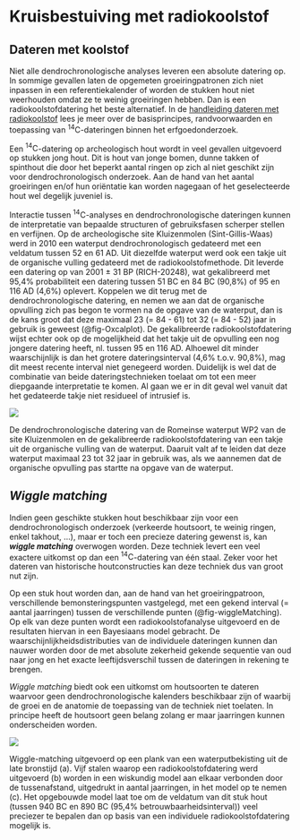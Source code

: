 # Kruisbestuiving met radiokoolstof {#C14}

## Dateren met koolstof

Niet alle dendrochronologische analyses leveren een absolute datering op. In sommige gevallen laten de opgemeten groeiringpatronen zich niet inpassen in een referentiekalender of worden de stukken hout niet weerhouden omdat ze te weinig groeiringen hebben. Dan is een radiokoolstofdatering het beste alternatief. In de [handleiding dateren met radiokoolstof](https://hanecakr.github.io/handleidingRadiokoolstof/) lees je meer over de basisprincipes, randvoorwaarden en toepassing van $\mathrm{^{14}C}$-dateringen binnen het erfgoedonderzoek.

Een $\mathrm{^{14}C}$-datering op archeologisch hout wordt in veel gevallen uitgevoerd op stukken jong hout. Dit is hout van jonge bomen, dunne takken of spinthout die door het beperkt aantal ringen op zich al niet geschikt zijn voor dendrochronologisch onderzoek. Aan de hand van het aantal groeiringen en/of hun oriëntatie kan worden nagegaan of het geselecteerde hout wel degelijk juveniel is.

Interactie tussen $\mathrm{^{14}C}$-analyses en dendrochronologische dateringen kunnen de interpretatie van bepaalde structuren of gebruiksfasen scherper stellen en verfijnen. Op de archeologische site Kluizenmolen (Sint-Gillis-Waas) werd in 2010 een waterput dendrochronologisch gedateerd met een veldatum tussen 52 en 61 AD. Uit diezelfde waterput werd ook een takje uit de organische vulling gedateerd met de radiokoolstofmethode. Dit leverde een datering op van 2001 ± 31 BP (RICH-20248), wat gekalibreerd met 95,4% probabiliteit een datering tussen 51 BC en 84 BC (90,8%) of 95 en 116 AD (4,6%) oplevert. Koppelen we dit terug met de dendrochronologische datering, en nemen we aan dat de organische opvulling zich pas begon te vormen na de opgave van de waterput, dan is de kans groot dat deze maximaal 23 (= 84 - 61) tot 32 (= 84 - 52) jaar in gebruik is geweest (@fig-Oxcalplot). De gekalibreerde radiokoolstofdatering wijst echter ook op de mogelijkheid dat het takje uit de opvulling een nog jongere datering heeft, nl. tussen 95 en 116 AD. Alhoewel dit minder waarschijnlijk is dan het grotere dateringsinterval (4,6% t.o.v. 90,8%), mag dit meest recente interval niet genegeerd worden. Duidelijk is wel dat de combinatie van beide dateringstechnieken toelaat om tot een meer diepgaande interpretatie te komen. Al gaan we er in dit geval wel vanuit dat het gedateerde takje niet residueel of intrusief is.
 

::: {#fig-Oxcalplot}

![](./figuren/dendro_figuur25_update.png)

De dendrochronologische datering van de Romeinse waterput WP2 van de site Kluizenmolen en de gekalibreerde radiokoolstofdatering van een takje uit de organische vulling van de waterput. Daaruit valt af te leiden dat deze waterput maximaal 23 tot 32 jaar in gebruik was, als we aannemen dat de organische opvulling pas startte na opgave van de waterput.
:::


## _Wiggle matching_

Indien geen geschikte stukken hout beschikbaar zijn voor een dendrochronologisch onderzoek (verkeerde houtsoort, te weinig ringen, enkel takhout, …), maar er toch een precieze datering gewenst is, kan ***wiggle matching*** overwogen worden. Deze techniek levert een veel exactere uitkomst op dan een $\mathrm{^{14}C}$-datering van één staal. Zeker voor het dateren van historische houtconstructies kan deze techniek dus van groot nut zijn.

Op een stuk hout worden dan, aan de hand van het groeiringpatroon, verschillende bemonsteringspunten vastgelegd, met een gekend interval (= aantal jaarringen) tussen de verschillende punten (@fig-wiggleMatching). Op elk van deze punten wordt een radiokoolstofanalyse uitgevoerd en de resultaten hiervan in een Bayesiaans model gebracht. De waarschijnlijkheidsdistributies van de individuele dateringen kunnen dan nauwer worden door de met absolute zekerheid gekende sequentie van oud naar jong en het exacte leeftijdsverschil tussen de dateringen in rekening te brengen.

_Wiggle matching_ biedt ook een uitkomst om houtsoorten te dateren waarvoor geen dendrochronologische kalenders beschikbaar zijn of waarbij de groei en de anatomie de toepassing van de techniek niet toelaten. In principe heeft de houtsoort geen belang zolang er maar jaarringen kunnen onderscheiden worden.


::: {#fig-wiggleMatching}

![](./figuren/dendro_figuur24.png)

Wiggle-matching uitgevoerd op een plank van een waterputbekisting uit de late bronstijd (a). Vijf stalen waarop een radiokoolstofdatering werd uitgevoerd (b) worden in een wiskundig model aan elkaar verbonden door de tussenafstand, uitgedrukt in aantal jaarringen, in het model op te nemen (c). Het opgebouwde model laat toe om de veldatum van dit stuk hout (tussen 940 BC en 890 BC (95,4% betrouwbaarheidsinterval)) veel preciezer te bepalen dan op basis van een individuele radiokoolstofdatering mogelijk is.
:::

